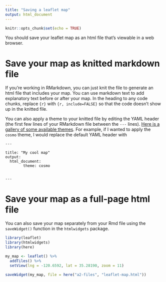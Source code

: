 ```yaml
---
title: "Saving a leaflet map"
output: html_document
---
```


```r
knitr::opts_chunk$set(echo = TRUE)
```

You should save your leaflet map as an html file that's viewable in a web browser.

# Save your map as knitted markdown file

If you're working in RMarkdown, you can just knit the file to generate an html file that includes
your map. You can use markdown text to add explanatory text before or after your map. In the
heading to any code chunks, replace `{r}` with `{r, include=FALSE}` so that the code doesn't
show up in the knitted file.

You can also apply a theme to your knitted file by editing the YAML header (the first few lines
of your RMarkdown file between the `---` lines). 
[Here is a gallery of some available themes](https://www.datadreaming.org/post/r-markdown-theme-gallery/){target="_blank"}. For example, if
I wanted to apply the `cosmo` theme, I would replace the default YAML header with

`---`

    title: "My cool map"
    output: 
      html_document:
            theme: cosmo
            
`---`

# Save your map as a full-page html file

You can also save your map separately from your Rmd file using the 
`saveWidget()` function in the `htmlwidgets` package.

```r
library(leaflet)
library(htmlwidgets)
library(here)

my_map <- leaflet() %>%
  addTiles() %>%
  setView(lng = -120.6592, lat = 35.28190, zoom = 11)

saveWidget(my_map, file = here("a2-files", "leaflet-map.html"))
```

